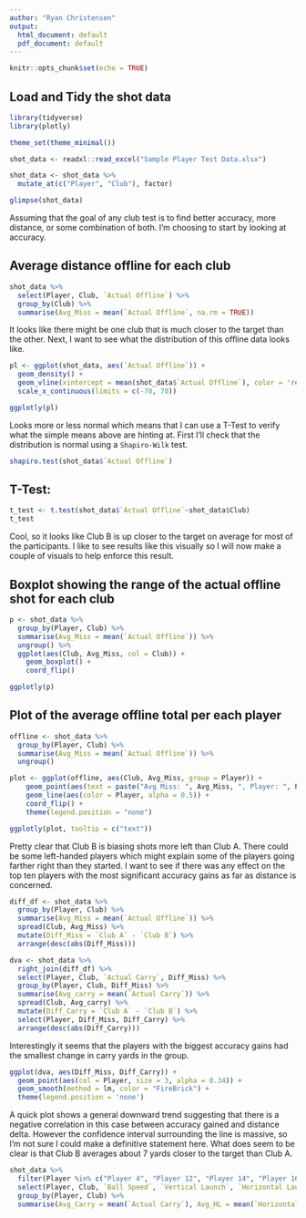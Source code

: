 ```yaml
---
author: "Ryan Christensen"
output:
  html_document: default
  pdf_document: default
---
```


```r
knitr::opts_chunk$set(echo = TRUE)
```
## Load and Tidy the shot data
```r
library(tidyverse)
library(plotly)

theme_set(theme_minimal())

shot_data <- readxl::read_excel("Sample Player Test Data.xlsx")

shot_data <- shot_data %>% 
  mutate_at(c("Player", "Club"), factor) 
```

```r
glimpse(shot_data)
```

Assuming that the goal of any club test is to find better accuracy, more distance, or some combination of both. I'm choosing to start by looking at accuracy.      

## Average distance offline for each club

```r
shot_data %>% 
  select(Player, Club, `Actual Offline`) %>%
  group_by(Club) %>% 
  summarise(Avg_Miss = mean(`Actual Offline`, na.rm = TRUE))
```

It looks like there might be one club that is much closer to the target than the other. Next, I want to see what the distribution of this offline data looks like.    

```r
pl <- ggplot(shot_data, aes(`Actual Offline`)) +
  geom_density() +
  geom_vline(xintercept = mean(shot_data$`Actual Offline`), color = 'red', alpha = 0.34) +
  scale_x_continuous(limits = c(-70, 70))

ggplotly(pl)
```

Looks more or less normal which means that I can use a T-Test to verify what the simple means above are hinting at. First I'll check that the distribution is normal using a `Shapiro-Wilk` test.  

```r
shapiro.test(shot_data$`Actual Offline`)
```

## T-Test: 

```r
t_test <- t.test(shot_data$`Actual Offline`~shot_data$Club)
t_test
```

Cool, so it looks like Club B is up closer to the target on average for most of the participants. I like to see results like this visually so I will now make a couple of visuals to help enforce this result.    

## Boxplot showing the range of the actual offline shot for each club

```r
p <- shot_data %>% 
  group_by(Player, Club) %>% 
  summarise(Avg_Miss = mean(`Actual Offline`)) %>% 
  ungroup() %>% 
  ggplot(aes(Club, Avg_Miss, col = Club)) + 
    geom_boxplot() +
    coord_flip()

ggplotly(p)
```

## Plot of the average offline total per each player

```r
offline <- shot_data %>% 
  group_by(Player, Club) %>% 
  summarise(Avg_Miss = mean(`Actual Offline`)) %>% 
  ungroup()

plot <- ggplot(offline, aes(Club, Avg_Miss, group = Player)) +
    geom_point(aes(text = paste("Avg Miss: ", Avg_Miss, ", Player: ", Player), color = Player, size = 3, alpha = 0.5)) +
    geom_line(aes(color = Player, alpha = 0.5)) +
    coord_flip() +
    theme(legend.position = "none")

ggplotly(plot, tooltip = c("text"))
```

Pretty clear that Club B is biasing shots more left than Club A. There could be some left-handed players which might explain some of the players going farther right than they started. I want to see if there was any effect on the top ten players with the most significant accuracy gains as far as distance is concerned.         

```r
diff_df <- shot_data %>% 
  group_by(Player, Club) %>% 
  summarise(Avg_Miss = mean(`Actual Offline`)) %>% 
  spread(Club, Avg_Miss) %>% 
  mutate(Diff_Miss = `Club A` - `Club B`) %>% 
  arrange(desc(abs(Diff_Miss)))

dva <- shot_data %>% 
  right_join(diff_df) %>% 
  select(Player, Club, `Actual Carry`, Diff_Miss) %>% 
  group_by(Player, Club, Diff_Miss) %>% 
  summarise(Avg_carry = mean(`Actual Carry`)) %>% 
  spread(Club, Avg_carry) %>% 
  mutate(Diff_Carry = `Club A` - `Club B`) %>% 
  select(Player, Diff_Miss, Diff_Carry) %>% 
  arrange(desc(abs(Diff_Carry)))
```

Interestingly it seems that the players with the biggest accuracy gains had the smallest change in carry yards in the group.     

```r
ggplot(dva, aes(Diff_Miss, Diff_Carry)) +
  geom_point(aes(col = Player, size = 3, alpha = 0.34)) + 
  geom_smooth(method = lm, color = "FireBrick") +
  theme(legend.position = 'none')
```

A quick plot shows a general downward trend suggesting that there is a negative correlation in this case between accuracy gained and distance delta. However the confidence interval surrounding the line is massive, so I'm not sure I could make a definitive statement here. What does seem to be clear is that Club B averages about 7 yards closer to the target than Club A.   

```r

shot_data %>% 
  filter(Player %in% c("Player 4", "Player 12", "Player 14", "Player 16")) %>% 
  select(Player, Club, `Ball Speed`, `Vertical Launch`, `Horizontal Launch`, `Actual Carry`, `Spin Rate`, `Spin Axis`) %>% 
  group_by(Player, Club) %>% 
  summarise(Avg_Carry = mean(`Actual Carry`), Avg_HL = mean(`Horizontal Launch`), Avg_SA = mean(`Spin Axis`))
```




